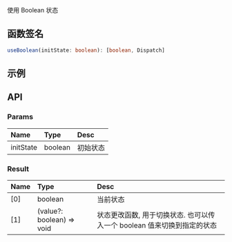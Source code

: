 
使用 Boolean 状态

## 函数签名

```typescript
useBoolean(initState: boolean): [boolean, Dispatch]
```

## 示例

<DemoBox source={UseBooleanDemoSource} type="tsx">
  <UseBooleanDemo />
</DemoBox>

## API

### Params

| Name      | Type    | Desc     |
| :-------- | :------ | :------- |
| initState | boolean | 初始状态 |

### Result

| Name | Type                      | Desc                                                                    |
| :--- | :------------------------ | :---------------------------------------------------------------------- |
| [0]  | boolean                   | 当前状态                                                                |
| [1]  | (value?: boolean) => void | 状态更改函数, 用于切换状态. 也可以传入一个 boolean 值来切换到指定的状态 |
